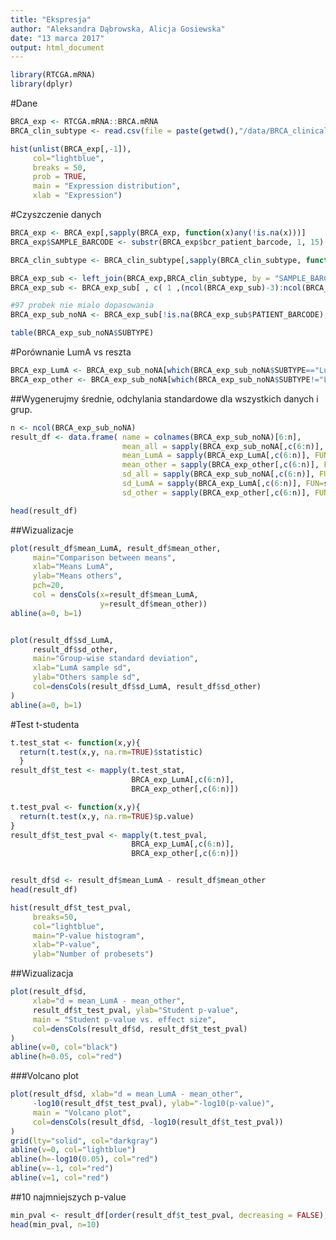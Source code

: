 ---
title: "Ekspresja"
author: "Aleksandra Dąbrowska, Alicja Gosiewska"
date: "13 marca 2017"
output: html_document
---



```{r libraries, warning=FALSE, message=FALSE}
library(RTCGA.mRNA)
library(dplyr)
```

#Dane

```{r}
BRCA_exp <- RTCGA.mRNA::BRCA.mRNA
BRCA_clin_subtype <- read.csv(file = paste(getwd(),"/data/BRCA_clinical_2.csv", sep =""),header=TRUE)
```

```{r}
hist(unlist(BRCA_exp[,-1]), 
     col="lightblue",
     breaks = 50,
     prob = TRUE,
     main = "Expression distribution",
     xlab = "Expression")
```

#Czyszczenie danych

```{r cleaning, warning=FALSE, message=FALSE}
BRCA_exp <- BRCA_exp[,sapply(BRCA_exp, function(x)any(!is.na(x)))]
BRCA_exp$SAMPLE_BARCODE <- substr(BRCA_exp$bcr_patient_barcode, 1, 15)

BRCA_clin_subtype <- BRCA_clin_subtype[,sapply(BRCA_clin_subtype, function(x)any(!is.na(x)))]

BRCA_exp_sub <- left_join(BRCA_exp,BRCA_clin_subtype, by = "SAMPLE_BARCODE")
BRCA_exp_sub <- BRCA_exp_sub[ , c( 1 ,(ncol(BRCA_exp_sub)-3):ncol(BRCA_exp_sub), 2:(ncol(BRCA_exp_sub)-4) )]

#97 probek nie mialo dopasowania
BRCA_exp_sub_noNA <- BRCA_exp_sub[!is.na(BRCA_exp_sub$PATIENT_BARCODE), ]

table(BRCA_exp_sub_noNA$SUBTYPE)
```

#Porównanie LumA vs reszta

```{r groups}
BRCA_exp_LumA <- BRCA_exp_sub_noNA[which(BRCA_exp_sub_noNA$SUBTYPE=="LumA"),]
BRCA_exp_other <- BRCA_exp_sub_noNA[which(BRCA_exp_sub_noNA$SUBTYPE!="LumA"),]
```

##Wygenerujmy średnie, odchylania standardowe dla wszystkich danych i grup.

```{r statistics}
n <- ncol(BRCA_exp_sub_noNA)
result_df <- data.frame( name = colnames(BRCA_exp_sub_noNA)[6:n],
                         mean_all = sapply(BRCA_exp_sub_noNA[,c(6:n)], FUN=mean, na.rm=TRUE),
                         mean_LumA = sapply(BRCA_exp_LumA[,c(6:n)], FUN=mean, na.rm=TRUE),
                         mean_other = sapply(BRCA_exp_other[,c(6:n)], FUN=mean, na.rm=TRUE),
                         sd_all = sapply(BRCA_exp_sub_noNA[,c(6:n)], FUN=sd, na.rm=TRUE),
                         sd_LumA = sapply(BRCA_exp_LumA[,c(6:n)], FUN=sd, na.rm=TRUE),
                         sd_other = sapply(BRCA_exp_other[,c(6:n)], FUN=sd, na.rm=TRUE))

head(result_df)
```

##Wizualizacje

```{r plots}
plot(result_df$mean_LumA, result_df$mean_other,
     main="Comparison between means",
     xlab="Means LumA",
     ylab="Means others",
     pch=20,
     col = densCols(x=result_df$mean_LumA,
                    y=result_df$mean_other))
abline(a=0, b=1)


plot(result_df$sd_LumA,
     result_df$sd_other,
     main="Group-wise standard deviation",
     xlab="LumA sample sd",
     ylab="Others sample sd", 
     col=densCols(result_df$sd_LumA, result_df$sd_other)
)
abline(a=0, b=1)
```

#Test t-studenta

```{r tstudent}
t.test_stat <- function(x,y){
  return(t.test(x,y, na.rm=TRUE)$statistic)
  }  
result_df$t_test <- mapply(t.test_stat, 
                           BRCA_exp_LumA[,c(6:n)], 
                           BRCA_exp_other[,c(6:n)])

t.test_pval <- function(x,y){
  return(t.test(x,y, na.rm=TRUE)$p.value)
}  
result_df$t_test_pval <- mapply(t.test_pval, 
                           BRCA_exp_LumA[,c(6:n)], 
                           BRCA_exp_other[,c(6:n)])


result_df$d <- result_df$mean_LumA - result_df$mean_other
head(result_df)
```

```{r}
hist(result_df$t_test_pval, 
     breaks=50,
     col="lightblue",
     main="P-value histogram", 
     xlab="P-value", 
     ylab="Number of probesets")
```

##Wizualizacja

```{r}
plot(result_df$d, 
     xlab="d = mean_LumA - mean_other",
     result_df$t_test_pval, ylab="Student p-value",
     main = "Student p-value vs. effect size",
     col=densCols(result_df$d, result_df$t_test_pval)
)
abline(v=0, col="black") 
abline(h=0.05, col="red")
```

###Volcano plot

```{r volcano}
plot(result_df$d, xlab="d = mean_LumA - mean_other",
     -log10(result_df$t_test_pval), ylab="-log10(p-value)",
     main = "Volcano plot",
     col=densCols(result_df$d, -log10(result_df$t_test_pval))
)
grid(lty="solid", col="darkgray")
abline(v=0, col="lightblue") 
abline(h=-log10(0.05), col="red")
abline(v=-1, col="red")
abline(v=1, col="red")

```

##10 najmniejszych p-value

```{r pvalue}
min_pval <- result_df[order(result_df$t_test_pval, decreasing = FALSE),]
head(min_pval, n=10)

```
